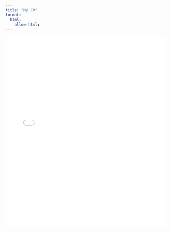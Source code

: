 ```yaml
---
title: "My CV"
format: 
  html:
    allow-html:
---
```


<iframe src="CV/ETResumeMay2025.pdf" width="100%" height="600px" style="border: none;">

This browser does not support PDFs. Please download the file:

<a href="CV/ETResumeMay2025.pdf">Download PDF</a>.

<iframe>

Questions? Contact me at ewtsang@ucsb.edu
